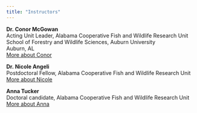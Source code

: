 ```yaml
---
title: "Instructors"
---
```

  
__Dr. Conor McGowan__  
Acting Unit Leader, Alabama Cooperative Fish and Wildlife Research Unit  
School of Forestry and Wildlife Sciences, Auburn University  
Auburn, AL  
[More about Conor](http://www.auburn.edu/~cpm0014/)
  
__Dr. Nicole Angeli__  
Postdoctoral Fellow, Alabama Cooperative Fish and Wildlife Research Unit  
[More about Nicole](http://nicoleangeli1.wixsite.com/appliedconservation)
  
__Anna Tucker__  
Doctoral candidate, Alabama Cooperative Fish and Wildlife Research Unit   
[More about Anna](http://annamtucker.weebly.com)  